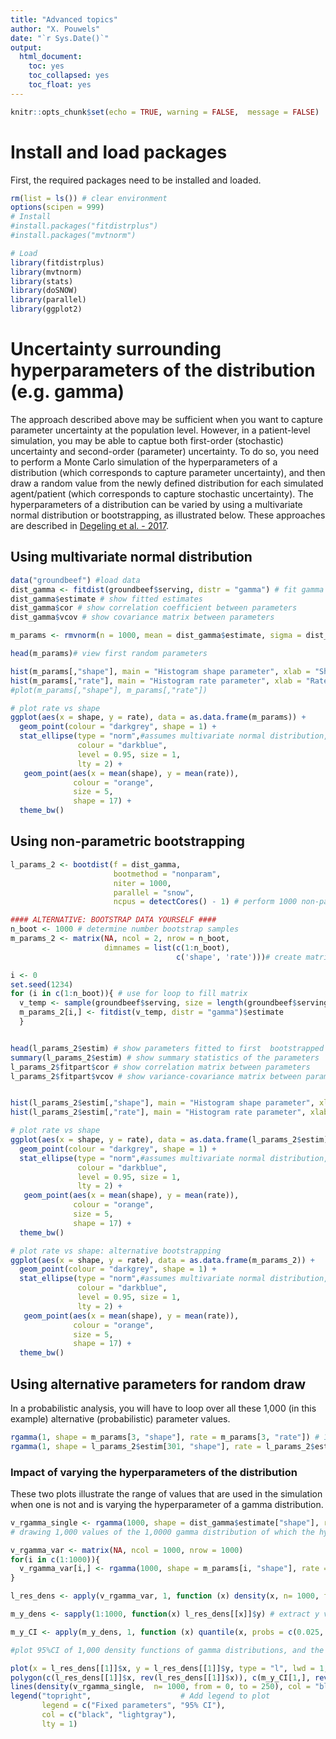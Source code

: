 ```yaml
---
title: "Advanced topics"
author: "X. Pouwels"
date: "`r Sys.Date()`"
output:
  html_document:
    toc: yes
    toc_collapsed: yes
    toc_float: yes
---
```


```r
knitr::opts_chunk$set(echo = TRUE, warning = FALSE,  message = FALSE)
```

# Install and load packages

First, the required packages need to be installed and loaded.

```r
rm(list = ls()) # clear environment
options(scipen = 999)
# Install
#install.packages("fitdistrplus")
#install.packages("mvtnorm")

# Load
library(fitdistrplus)
library(mvtnorm)
library(stats)
library(doSNOW)
library(parallel)
library(ggplot2)
```

# Uncertainty surrounding hyperparameters of the distribution (e.g. gamma)
The approach described above may be sufficient when you want to capture parameter uncertainty at the population level. However, in a patient-level simulation, you may be able to captue both first-order (stochastic) uncertainty and second-order (parameter) uncertainty. To do so, you need to perform a Monte Carlo simulation of the hyperparameters of a distribution (which corresponds to capture parameter uncertainty), and then draw a random value from the newly defined distribution for each simulated agent/patient (which corresponds to capture stochastic uncertainty). The hyperparameters of a distribution can be varied by using a  multivariate normal distribution or bootstrapping, as illustrated below. These approaches are described in [Degeling et al. - 2017](https://bmcmedresmethodol.biomedcentral.com/articles/10.1186/s12874-017-0437-y).

## Using multivariate normal distribution
```r
data("groundbeef") #load data
dist_gamma <- fitdist(groundbeef$serving, distr = "gamma") # fit gamma distribution as in 'Distributions' example
dist_gamma$estimate # show fitted estimates
dist_gamma$cor # show correlation coefficient between parameters
dist_gamma$vcov # show covariance matrix between parameters

m_params <- rmvnorm(n = 1000, mean = dist_gamma$estimate, sigma = dist_gamma$vcov) # $estimate is the vector of mean value of the parameters, $vcov is the variance-covariance matrix of the parameters of the distribution

head(m_params)# view first random parameters

hist(m_params[,"shape"], main = "Histogram shape parameter", xlab = "Shape parameter value") # check distribution parameter
hist(m_params[,"rate"], main = "Histogram rate parameter", xlab = "Rate parameter value") # check distribution parameter
#plot(m_params[,"shape"], m_params[,"rate"])

# plot rate vs shape
ggplot(aes(x = shape, y = rate), data = as.data.frame(m_params)) +
  geom_point(colour = "darkgrey", shape = 1) +
  stat_ellipse(type = "norm",#assumes multivariate normal distribution, 95%CI
               colour = "darkblue",
               level = 0.95, size = 1,
               lty = 2) +
   geom_point(aes(x = mean(shape), y = mean(rate)), 
              colour = "orange",
              size = 5,
              shape = 17) + 
  theme_bw()
```

## Using non-parametric bootstrapping
```r
l_params_2 <- bootdist(f = dist_gamma, 
                       bootmethod = "nonparam",
                       niter = 1000, 
                       parallel = "snow",
                       ncpus = detectCores() - 1) # perform 1000 non-parametric boostrapping, using parallelisation (all cores except 1)

#### ALTERNATIVE: BOOTSTRAP DATA YOURSELF ####
n_boot <- 1000 # determine number bootstrap samples
m_params_2 <- matrix(NA, ncol = 2, nrow = n_boot,
                     dimnames = list(c(1:n_boot),
                                     c('shape', 'rate')))# create matrix to store parameters of bootstrap samples

i <- 0
set.seed(1234)
for (i in c(1:n_boot)){ # use for loop to fill matrix
  v_temp <- sample(groundbeef$serving, size = length(groundbeef$serving), replace = T) # create bootstrap samples of equal size as the variable and with replacement
  m_params_2[i,] <- fitdist(v_temp, distr = "gamma")$estimate
  }


head(l_params_2$estim) # show parameters fitted to first  bootstrapped samples
summary(l_params_2$estim) # show summary statistics of the parameters
l_params_2$fitpart$cor # show correlation matrix between parameters
l_params_2$fitpart$vcov # show variance-covariance matrix between parameters


hist(l_params_2$estim[,"shape"], main = "Histogram shape parameter", xlab = "Shape parameter value") # check distribution parameter
hist(l_params_2$estim[,"rate"], main = "Histogram rate parameter", xlab = "Rate parameter value") # check distribution parameter

# plot rate vs shape
ggplot(aes(x = shape, y = rate), data = as.data.frame(l_params_2$estim)) +
  geom_point(colour = "darkgrey", shape = 1) +
  stat_ellipse(type = "norm",#assumes multivariate normal distribution, 95%CI
               colour = "darkblue",
               level = 0.95, size = 1,
               lty = 2) +
   geom_point(aes(x = mean(shape), y = mean(rate)), 
              colour = "orange",
              size = 5,
              shape = 17) + 
  theme_bw()

# plot rate vs shape: alternative bootstrapping
ggplot(aes(x = shape, y = rate), data = as.data.frame(m_params_2)) +
  geom_point(colour = "darkgrey", shape = 1) +
  stat_ellipse(type = "norm",#assumes multivariate normal distribution, 95%CI
               colour = "darkblue",
               level = 0.95, size = 1,
               lty = 2) +
   geom_point(aes(x = mean(shape), y = mean(rate)), 
              colour = "orange",
              size = 5,
              shape = 17) + 
  theme_bw()
```

## Using alternative parameters for random draw
In a probabilistic analysis, you will have to loop over all these 1,000 (in this example) alternative (probabilistic) parameter values.
```r
rgamma(1, shape = m_params[3, "shape"], rate = m_params[3, "rate"]) # 1 random value, using the third alternative set of parameters
rgamma(1, shape = l_params_2$estim[301, "shape"], rate = l_params_2$estim[301, "rate"]) # 1 random value, using the 301th alternative set of parameters
```

### Impact of varying the hyperparameters of the distribution
These two plots illustrate the range of values that are used in the simulation when one is not and is varying the hyperparameter of a gamma distribution.

```r
v_rgamma_single <- rgamma(1000, shape = dist_gamma$estimate["shape"], rate = dist_gamma$estimate["rate"]) # drawing 1,000 values of the previously defined gamma distribution, hyperparameter uncertainty ignored
# drawing 1,000 values of the 1,0000 gamma distribution of which the hyperparameter are varied

v_rgamma_var <- matrix(NA, ncol = 1000, nrow = 1000)
for(i in c(1:1000)){
  v_rgamma_var[i,] <- rgamma(1000, shape = m_params[i, "shape"], rate = m_params[i, "rate"]) 
}

l_res_dens <- apply(v_rgamma_var, 1, function (x) density(x, n= 1000, from = 0, to = 250)) # determine density function of the 1,000 gamma distributions

m_y_dens <- sapply(1:1000, function(x) l_res_dens[[x]]$y) # extract y values of the 1,000 density functions

m_y_CI <- apply(m_y_dens, 1, function (x) quantile(x, probs = c(0.025, 0.975))) # extract 2.5% and 97.5% quantiles per x-values of the density functions

#plot 95%CI of 1,000 density functions of gamma distributions, and the density function of the single gamma distribution

plot(x = l_res_dens[[1]]$x, y = l_res_dens[[1]]$y, type = "l", lwd = 1, col = "white", main = "Density funtion", ylim = c(0,0.015), xlab = "Serving", ylab = "Density");
polygon(c(l_res_dens[[1]]$x, rev(l_res_dens[[1]]$x)), c(m_y_CI[1,], rev(m_y_CI[2,])), col = "lightgray", border = NA);
lines(density(v_rgamma_single,  n= 1000, from = 0, to = 250), col = "black")
legend("topright",                    # Add legend to plot
       legend = c("Fixed parameters", "95% CI"),
       col = c("black", "lightgray"),
       lty = 1)
```
